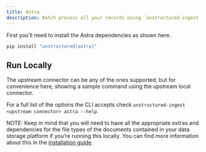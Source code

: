 ```yaml
---
title: Astra 
description: Batch process all your records using `unstructured-ingest` to store structured outputs and embeddings locally on your filesystem and upload those to a Astra DB index.
---
```


First you’ll need to install the Astra dependencies as shown here.

```bash
pip install "unstructured[astra]"

```


## Run Locally

The upstream connector can be any of the ones supported, but for convenience here, showing a sample command using the upstream local connector.


<CodeGroup>

  <AstraSh />

  <AstraPy />

</CodeGroup>

For a full list of the options the CLI accepts check `unstructured-ingest <upstream connector> astra --help`.

NOTE: Keep in mind that you will need to have all the appropriate extras and dependencies for the file types of the documents contained in your data storage platform if you’re running this locally. You can find more information about this in the [installation guide](/installation/overview).